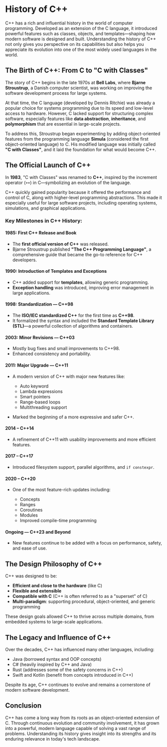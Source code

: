 # History of C++

C++ has a rich and influential history in the world of computer programming. Developed as an extension of the C language, it introduced powerful features such as classes, objects, and templates—shaping how modern software is designed and built. Understanding the history of C++ not only gives you perspective on its capabilities but also helps you appreciate its evolution into one of the most widely used languages in the world.

## The Birth of C++: From C to "C with Classes"

The story of C++ begins in the late 1970s at **Bell Labs**, where **Bjarne Stroustrup**, a Danish computer scientist, was working on improving the software development process for large systems.

At that time, the C language (developed by Dennis Ritchie) was already a popular choice for systems programming due to its speed and low-level access to hardware. However, C lacked support for structuring complex software, especially features like **data abstraction**, **inheritance**, and **polymorphism** that are essential in large-scale projects.

To address this, Stroustrup began experimenting by adding object-oriented features from the programming language **Simula** (considered the first object-oriented language) to C. His modified language was initially called **"C with Classes"**, and it laid the foundation for what would become C++.

## The Official Launch of C++

In **1983**, "C with Classes" was renamed to **C++**, inspired by the increment operator (`++`) in C—symbolizing an evolution of the language.

C++ quickly gained popularity because it offered the performance and control of C, along with higher-level programming abstractions. This made it especially useful for large software projects, including operating systems, simulations, and graphical applications.

### Key Milestones in C++ History:

#### 1985: First C++ Release and Book

- The **first official version of C++** was released.
- Bjarne Stroustrup published **"The C++ Programming Language"**, a comprehensive guide that became the go-to reference for C++ developers.

#### 1990: Introduction of Templates and Exceptions

- C++ added support for **templates**, allowing generic programming.
- **Exception handling** was introduced, improving error management in large applications.

#### 1998: Standardization — C++98

- The **ISO/IEC standardized C++** for the first time as **C++98**.
- It formalized the syntax and included the **Standard Template Library (STL)**—a powerful collection of algorithms and containers.

#### 2003: Minor Revisions — C++03

- Mostly bug fixes and small improvements to C++98.
- Enhanced consistency and portability.

#### 2011: Major Upgrade — C++11

- A modern version of C++ with major new features like:

  - Auto keyword
  - Lambda expressions
  - Smart pointers
  - Range-based loops
  - Multithreading support

- Marked the beginning of a more expressive and safer C++.

#### 2014 – C++14

- A refinement of C++11 with usability improvements and more efficient features.

#### 2017 – C++17

- Introduced filesystem support, parallel algorithms, and `if constexpr`.

#### 2020 – C++20

- One of the most feature-rich updates including:

  - Concepts
  - Ranges
  - Coroutines
  - Modules
  - Improved compile-time programming

#### Ongoing — C++23 and Beyond

- New features continue to be added with a focus on performance, safety, and ease of use.

## The Design Philosophy of C++

C++ was designed to be:

- **Efficient and close to the hardware** (like C)
- **Flexible and extensible**
- **Compatible with C** (C++ is often referred to as a "superset" of C)
- **Multi-paradigm**: supporting procedural, object-oriented, and generic programming

These design goals allowed C++ to thrive across multiple domains, from embedded systems to large-scale applications.

## The Legacy and Influence of C++

Over the decades, C++ has influenced many other languages, including:

- Java (borrowed syntax and OOP concepts)
- C# (heavily inspired by C++ and Java)
- Rust (addresses some of the safety concerns in C++)
- Swift and Kotlin (benefit from concepts introduced in C++)

Despite its age, C++ continues to evolve and remains a cornerstone of modern software development.

## Conclusion

C++ has come a long way from its roots as an object-oriented extension of C. Through continuous evolution and community involvement, it has grown into a powerful, modern language capable of solving a vast range of problems. Understanding its history gives insight into its strengths and its enduring relevance in today's tech landscape.
